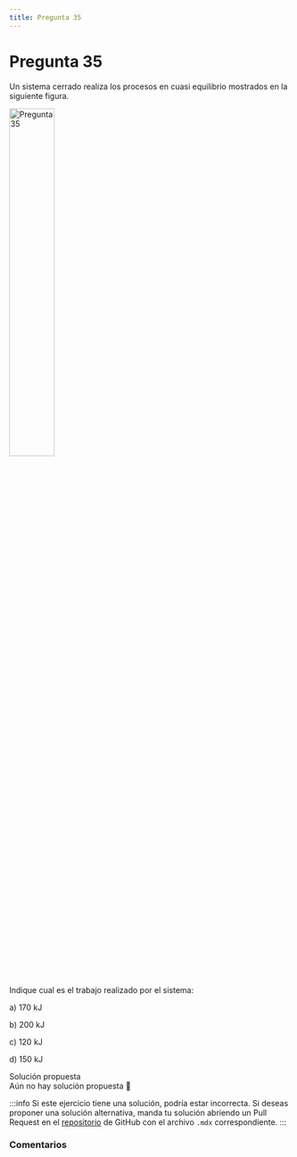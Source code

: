 ```yaml
---
title: Pregunta 35
---
```



# Pregunta 35

<div className="exercise">
Un sistema cerrado realiza los procesos en cuasi equilibrio mostrados en la siguiente figura.

<Image
  src="science/thermodynamics/exercises/2018-1/p35/image.png"
  alt="Pregunta 35"
  width="40%"
/>

Indique cual es el trabajo realizado por el sistema:

a) 170 kJ

b) 200 kJ

c) 120 kJ

d) 150 kJ
</div>

<MDXDetails>
<summary>Solución propuesta</summary>

<div className="exercise">
Aún no hay solución propuesta 🥲
</div>

:::info
Si este ejercicio tiene una solución, podría estar incorrecta. Si deseas proponer una solución alternativa, manda tu solución abriendo
un Pull Request en el [repositorio](https://github.com/crow-rojas/apuntes-fundamentals/pulls) de GitHub con el archivo
`.mdx` correspondiente.
:::

</MDXDetails>

### Comentarios

<Disqus
  url="https://crow-rojas.github.io/apuntes-fundamentals/docs/science/thermodynamics/exercises/2018-1/p35"
  identifier="docs/science/thermodynamics/exercises/2018-1/p35"
  title="2018-1 Termodinámica - Pregunta 35"
/>

